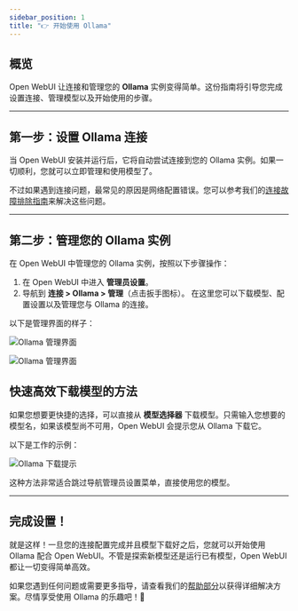 ```yaml
---
sidebar_position: 1
title: "👉 开始使用 Ollama"
---
```


## 概览

Open WebUI 让连接和管理您的 **Ollama** 实例变得简单。这份指南将引导您完成设置连接、管理模型以及开始使用的步骤。

---

## 第一步：设置 Ollama 连接

当 Open WebUI 安装并运行后，它将自动尝试连接到您的 Ollama 实例。如果一切顺利，您就可以立即管理和使用模型了。

不过如果遇到连接问题，最常见的原因是网络配置错误。您可以参考我们的[连接故障排除指南](/troubleshooting/connection-error)来解决这些问题。

---

## 第二步：管理您的 Ollama 实例

在 Open WebUI 中管理您的 Ollama 实例，按照以下步骤操作：

1. 在 Open WebUI 中进入 **管理员设置**。
2. 导航到 **连接 > Ollama > 管理**（点击扳手图标）。
   在这里您可以下载模型、配置设置以及管理您与 Ollama 的连接。

以下是管理界面的样子：

![Ollama 管理界面](/images/getting-started/quick-start/manage-ollama.png)

![Ollama 管理界面](/images/getting-started/quick-start/manage-modal-ollama.png)


## 快速高效下载模型的方法

如果您想要更快捷的选择，可以直接从 **模型选择器** 下载模型。只需输入您想要的模型名，如果该模型尚不可用，Open WebUI 会提示您从 Ollama 下载它。

以下是工作的示例：

![Ollama 下载提示](/images/getting-started/quick-start/selector-ollama.png)

这种方法非常适合跳过导航管理员设置菜单，直接使用您的模型。

---

## 完成设置！

就是这样！一旦您的连接配置完成并且模型下载好之后，您就可以开始使用 Ollama 配合 Open WebUI。不管是探索新模型还是运行已有模型，Open WebUI 都让一切变得简单高效。

如果您遇到任何问题或需要更多指导，请查看我们的[帮助部分](/troubleshooting)以获得详细解决方案。尽情享受使用 Ollama 的乐趣吧！🎉